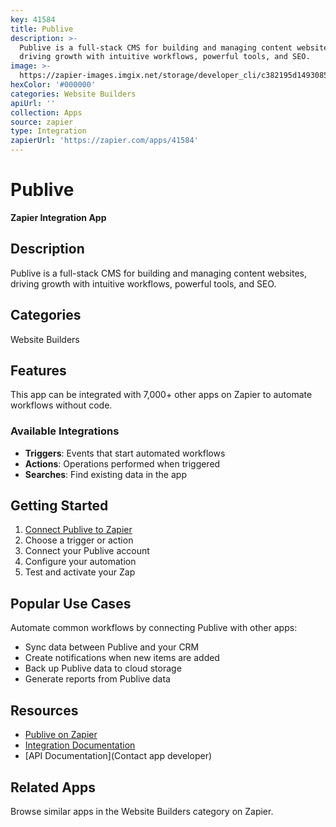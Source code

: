 ```yaml
---
key: 41584
title: Publive
description: >-
  Publive is a full-stack CMS for building and managing content websites,
  driving growth with intuitive workflows, powerful tools, and SEO.
image: >-
  https://zapier-images.imgix.net/storage/developer_cli/c382195d149308531c8df8977359ce0d.png?auto=format%2Ccompress&ixlib=python-3.0.0&q=50
hexColor: '#000000'
categories: Website Builders
apiUrl: ''
collection: Apps
source: zapier
type: Integration
zapierUrl: 'https://zapier.com/apps/41584'
---
```

# Publive

**Zapier Integration App**

## Description

Publive is a full-stack CMS for building and managing content websites, driving growth with intuitive workflows, powerful tools, and SEO.

## Categories

Website Builders

## Features

This app can be integrated with 7,000+ other apps on Zapier to automate workflows without code.

### Available Integrations

- **Triggers**: Events that start automated workflows
- **Actions**: Operations performed when triggered
- **Searches**: Find existing data in the app

## Getting Started

1. [Connect Publive to Zapier](https://zapier.com/apps/41584)
2. Choose a trigger or action
3. Connect your Publive account
4. Configure your automation
5. Test and activate your Zap

## Popular Use Cases

Automate common workflows by connecting Publive with other apps:

- Sync data between Publive and your CRM
- Create notifications when new items are added
- Back up Publive data to cloud storage
- Generate reports from Publive data

## Resources

- [Publive on Zapier](https://zapier.com/apps/41584)
- [Integration Documentation](https://zapier.com/apps/41584/integrations)
- [API Documentation](Contact app developer)

## Related Apps

Browse similar apps in the Website Builders category on Zapier.
